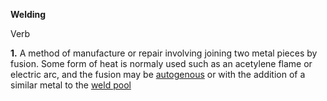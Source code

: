 '''Welding'''

Verb

'''1.''' A method of manufacture or repair involving joining two metal pieces by fusion.  Some form of heat is normaly used such as an acetylene flame or electric arc, and the fusion may be [[autogenous]] or with the addition of a similar metal to the [[weld pool]]